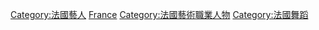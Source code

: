 {{Commonscat|Dancers from France}}

[[Category:法國藝人|Category:法國藝人]]
[[Category:各國舞者|France]]
[[Category:法國藝術職業人物|Category:法國藝術職業人物]]
[[Category:法國舞蹈|Category:法國舞蹈]]